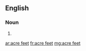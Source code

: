 ==English==

===Noun===
{{head|en|noun plural form\|head=[[acre]] [[feet]]}}

# {{plural of|acre foot|lang=en}}

[[ar:acre feet]]
[[fr:acre feet]]
[[mg:acre feet]]